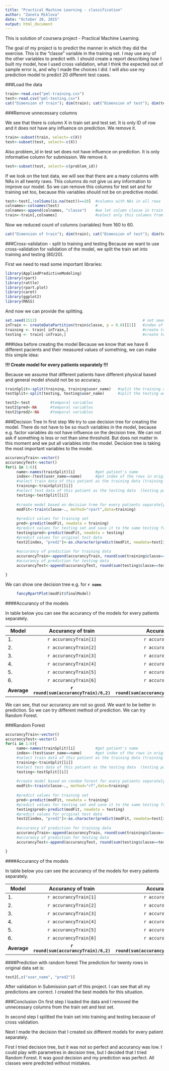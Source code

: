 ---
title: "Practical Machine Learning - classification"
author: "Zaneta Miklova"
date: "October 20, 2015"
output: html_document
---

This is solution of coursera project - Practical Machine Learning. 

The goal of my project is to predict the manner in which they did the exercise. This is the "classe" variable in the training set. I may use any of the other variables to predict with. I should create a report describing how I built my model, how I used cross validation, what I think the expected out of sample error is, and why I made the choices I did. I will also use my prediction model to predict 20 different test cases. 

###Load the data

```{r cache=TRUE, echo=TRUE}
train<-read.csv("pml-training.csv")
test<-read.csv("pml-testing.csv")
cat("Dimension of train"); dim(train); cat("Dimension of test"); dim(test)
```

###Remove unnecessary columns

We see that there is column X in train set and test set. It is only ID of row and it does not have any influence on prediction. We remove it.
```{r cache=TRUE, echo=TRUE}
train<-subset(train, select=-c(X))
test<-subset(test, select=-c(X))
```

Also problem_id in test set does not have influence on prediction. It is only informative column for submission. We remove it.
```{r cache=TRUE, echo=TRUE}
test<-subset(test, select=-c(problem_id))
```

If we look on the test data, we will see that there are a many columns with NAs in all twenty raws. This columns do not give us any information to improve our model. So we can remove this columns for test set and for training set too, because this variables should not be on predictive model.

```{r cache=TRUE, echo=TRUE}
test<-test[,!colSums(is.na(test))==20]  #columns with NAs in all rows
colnames<-colnames(test)                #
colnames<-append(colnames, "classe")    #we let column classe in train set
train<-train[,colnames]                 #select only this columns from train set
```

Now we reduced count of columns (variables) from 160 to 60.
```{r cache=TRUE, echo=TRUE}
cat("Dimension of train"); dim(train); cat("Dimension of test"); dim(test)
```

###Cross-validation - split to training and testing
Because we want to use cross-validation for validation of the model, we split the train set into training and testing (80/20).

First we need to read some important libraries:

```{r cache=TRUE, echo=TRUE, warning=FALSE}
library(AppliedPredictiveModeling)
library(rpart)
library(rattle)
library(rpart.plot)
library(caret)
library(ggplot2)
library(MASS)
```

And now we can provide the splitting.

```{r, cache=TRUE, echo=TRUE}
set.seed(1512)                                               # set seed for reproducibal research
inTrain <- createDataPartition(train$classe, p = 0.8)[[1]]   #index of rows for train set - 80%
training <- train[ inTrain,]                                 #create training
testing <- train[-inTrain,]                                  #create testing
```

###Idea before creating the model
Because we know that we have 6 different pacients and their measured values of something, we can make this simple idea: 

__!!! Create model for every patients separately !!!__

Because we assume that different patients have different physical based and general model should not be so accuracy.

```{r, cache=TRUE, echo=TRUE}
trainSplit<-split(training, training$user_name)   #split the training according to user name
testSplit<-split(testing, testing$user_name)      #split the testing according to user name

test2<-test         #temporal variables
test2$pred<-NA      #temporal variables
test2$pred2<-NA     #temporal variables
```

###Decision Tree
In first step We try to use decision tree for creating the model. There do not have to be so much variables in the model, because e.g. factor variables do not have influence on the decision tree. We can not ask if something is less or not than sime threshold. But does not matter in this moment and we put all variables into the model. Decision tree is taking the most important variables to the model.

```{r, cache=TRUE, echo=TRUE}
accurancyTrain<-vector()
accurancyTest<-vector()
for(i in 1:6){
     name<-names(trainSplit)[i]         #get patient's name
     index<-(test$user_name==name)      #get index of the rows in original test dateset of this patient 
     #select train data of this patient as the training data (training part of training)
     training<-trainSplit[[i]]          
     #select test data of this patient as the testing data  (testing part of training)
     testing<-testSplit[[i]]            
     
     #create model based on decision tree for every patients separately
     modFit<-train(classe~., method="rpart",data=training)       
     
     #predict values for training set
     pred<-predict(modFit, newdata = training)                   
     #predict values for testing set and save it to the same testing frame
     testing$pred<-predict(modFit, newdata = testing)            
     #predict values for original test data
     test2[index, "pred2"]<-as.character(predict(modFit, newdata=test[index,])) 
     
     #accurancy of prediction for training data
     accurancyTrain<-append(accurancyTrain, round(sum(training$classe==pred)/(dim(training)[1]),2))
     #accurancy of prediction for testing data
     accurancyTest<-append(accurancyTest, round(sum(testing$classe==testing$pred)/(dim(testing)[1]),2))

}
```

We can show one decision tree e.g.  for **`r name`**.
```{r, cache=TRUE, echo=TRUE}
     fancyRpartPlot(modFit$finalModel)
```

####Accurancy of the models

In table below you can see the accurancy of the models for every patients separately.

| Model         |Accurancy of train| Accurancy of test  |
| ------------- |:-------------:| -----:|
| 1.             | `r accurancyTrain[1]`      | `r accurancyTest[1]` |
| 2.             | `r accurancyTrain[2]`      | `r accurancyTest[2]` |
| 3.             | `r accurancyTrain[3]`      | `r accurancyTest[3]` |
| 4.             | `r accurancyTrain[4]`      | `r accurancyTest[4]` |
| 5.             | `r accurancyTrain[5]`      | `r accurancyTest[5]` |
| 6.             | `r accurancyTrain[6]`      | `r accurancyTest[6]` |
|**Average**        | **`r round(sum(accurancyTrain)/6,2)`**      | **`r round(sum(accurancyTest)/6,2)`** |

We can see, that our accurancy are not so good. We want to be better in prediction. So we can try different method of prediction. We can try Random Forest.

###Random Forest

```{r, cache=TRUE, echo=TRUE}
accurancyTrain<-vector()
accurancyTest<-vector()
for(i in 1:6){
     name<-names(trainSplit)[i]         #get patient's name
     index<-(test$user_name==name)      #get index of the rows in original test dateset of this patient 
     #select train data of this patient as the training data (training part of training)
     training<-trainSplit[[i]]          
     #select test data of this patient as the testing data  (testing part of training)
     testing<-testSplit[[i]]            
     
     #create model based on random forest for every patients separately
     modFit<-train(classe~., method="rf",data=training)      
     
     #predict values for training set
     pred<-predict(modFit, newdata = training)                   
     #predict values for testing set and save it to the same testing frame
     testing$pred<-predict(modFit, newdata = testing)            
     #predict values for original test data
     test2[index, "pred2"]<-as.character(predict(modFit, newdata=test[index,])) 
     
     #accurancy of prediction for training data
     accurancyTrain<-append(accurancyTrain, round(sum(training$classe==pred)/(dim(training)[1]),2))
     #accurancy of prediction for testing data
     accurancyTest<-append(accurancyTest, round(sum(testing$classe==testing$pred)/(dim(testing)[1]),2))

}
```

####Accurancy of the models

In table below you can see the accurancy of the models for every patients separately.

| Model         |Accurancy of train| Accurancy of test  |
| ------------- |:-------------:| -----:|
| 1.             | `r accurancyTrain[1]`      | `r accurancyTest[1]` |
| 2.             | `r accurancyTrain[2]`      | `r accurancyTest[2]` |
| 3.             | `r accurancyTrain[3]`      | `r accurancyTest[3]` |
| 4.             | `r accurancyTrain[4]`      | `r accurancyTest[4]` |
| 5.             | `r accurancyTrain[5]`      | `r accurancyTest[5]` |
| 6.             | `r accurancyTrain[6]`      | `r accurancyTest[6]` |
|**Average**        | **`r round(sum(accurancyTrain)/6,2)`**      | **`r round(sum(accurancyTest)/6,2)`** |

####Prediction with random forest
The prediction for twenty rows in original data set is:

```{r, cache=TRUE, echo=TRUE}
test2[,c("user_name", "pred2")]
```

After validation in Submission part of this project. I can see that all my predictions are correct. I created the best models for this situation.

###Conclusion
On first step I loaded the data and I removed the unnecessary columns from the train set and test set. 

In second step I splitted the train set into training and testing because of cross validation. 

Next I made the decision that I created six different models for every patient separately.

First I tried decision tree, but it was not so perfect and accurancy was low. I could play with parametres in decision tree, but I decided that I tried Random Forest. It was good decision and my prediction was perfect. All classes were predicted without mistakes.
